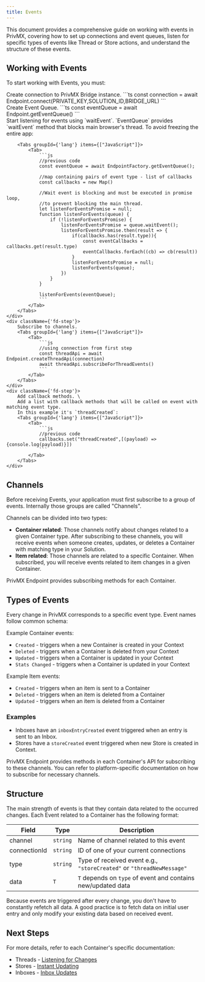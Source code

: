 ```yaml
---
title: Events
---
```


This document provides a comprehensive guide on working with events in PrivMX, covering how to set up connections and event queues, listen for specific types of events like Thread or Store actions, and understand the structure of these events.

## Working with Events

To start working with Events, you must:

<div className={'fd-steps'}>
   <div className={'fd-step'}>
       Create connection to PrivMX Bridge instance.
       <Tabs groupId={'lang'} items={["JavaScript"]}>
           <Tab>
               ```ts
               const connection = await Endpoint.connect(PRIVATE_KEY,SOLUTION_ID,BRIDGE_URL)
               ```
           </Tab>
       </Tabs>
   </div>
    <div className={'fd-step'}>
        Create Event Queue.
        <Tabs groupId={'lang'} items={["JavaScript"]}>
            <Tab>
                ```ts
                const eventQueue = await Endpoint.getEventQueue()
                ```
            </Tab>
        </Tabs>
    </div>
    <div className={'fd-step'}>
        Start listening for events using `waitEvent`.
        `EventQueue` provides `waitEvent` method that blocks main browser's thread.
        To avoid freezing the entire app:

        <Tabs groupId={'lang'} items={["JavaScript"]}>
            <Tab>
                ```js
                //previous code
                const eventQueue = await EndpointFactory.getEventQueue();

                //map containing pairs of event type - list of callbacks
                const callbacks = new Map()

                //Wait event is blocking and must be executed in promise loop,
                //to prevent blocking the main thread.
                let listenForEventsPromise = null;
                function listenForEvents(queue) {
                    if (!listenForEventsPromise) {
                        listenForEventsPromise = queue.waitEvent();
                        listenForEventsPromise.then(result => {
                            if(callbacks.has(result.type)){
                                const eventCallbacks = callbacks.get(result.type)
                                eventCallbacks.forEach((cb) => cb(result))
                            }
                            listenForEventsPromise = null;
                            listenForEvents(queue);
                        })
                    }
                }

                listenForEvents(eventQueue);
                ```
            </Tab>
        </Tabs>
    </div>
    <div className={'fd-step'}>
        Subscribe to channels.
        <Tabs groupId={'lang'} items={["JavaScript"]}>
            <Tab>
                ```js
                //using connection from first step
                const threadApi = await Endpoint.createThreadApi(connection)
                await threadApi.subscribeForThreadEvents()
                ```
            </Tab>
        </Tabs>
    </div>
    <div className={'fd-step'}>
        Add callback methods. \
        Add a list with callback methods that will be called on event with matching event type.
        In this example it's `threadCreated`:
        <Tabs groupId={'lang'} items={["JavaScript"]}>
            <Tab>
                ```js
                //previous code
                callbacks.set("threadCreated",[(payload) => {console.log(payload)}])
                ```
            </Tab>
        </Tabs>
    </div>

</div>

## Channels

Before receiving Events, your application must first subscribe to a group of events. Internally those groups
are called "Channels".

Channels can be divided into two types:

- **Container related**: Those channels notify about changes related to a given Container type. After subscribing to these channels, you
  will receive events when someone creates, updates, or deletes a Container with matching type in your Solution.
- **Item related**: Those channels are related to a specific Container. When subscribed, you will receive events related
  to item changes in a given Container.

PrivMX Endpoint provides subscribing methods for each Container.

## Types of Events

Every change in PrivMX corresponds to a specific event type. Event names follow common schema:

Example Container events:

- `Created` - triggers when a new Container is created in your Context
- `Deleted` - triggers when a Container is deleted from your Context
- `Updated` - triggers when a Container is updated in your Context
- `Stats Changed` - triggers when a Container is updated in your Context

Example Item events:

- `Created` - triggers when an item is sent to a Container
- `Deleted` - triggers when an item is deleted from a Container
- `Updated` - triggers when an item is deleted from a Container

### Examples

- Inboxes have an `inboxEntryCreated` event triggered when an entry is sent to an Inbox.
- Stores have a `storeCreated` event triggered when new Store is created in Context.

PrivMX Endpoint provides methods in each Container's API for subscribing to these channels.
You can refer to platform-specific documentation on how to subscribe for necessary channels.

## Structure

The main strength of events is that they contain data related to the occurred changes.
Each Event related to a Container has the following format:

| **Field**    | **Type** | **Description**                                                       |
| ------------ | -------- | --------------------------------------------------------------------- |
| channel      | `string` | Name of channel related to this event                                 |
| connectionId | `string` | ID of one of your current connections                                 |
| type         | `string` | Type of received event e.g., `"storeCreated"` or `"threadNewMessage"` |
| data         | `T`      | `T` depends on `type` of event and contains new/updated data          |

Because events are triggered after every change, you don't have to constantly refetch all data.
A good practice is to fetch data on initial user entry and only modify your existing data based on received event.

## Next Steps

For more details, refer to each Container's specific documentation:

- Threads - [Listening for Changes](../start/threads/listening-for-changes)
- Stores - [Instant Updating](../start/stores/instant-updating)
- Inboxes - [Inbox Updates](../start/inboxes/inbox-updates)
